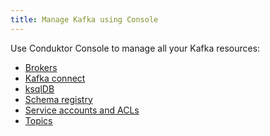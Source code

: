 ```yaml
---
title: Manage Kafka using Console
---
```


Use Conduktor Console to manage all your Kafka resources:

- [Brokers](/guide/manage-kafka/kafka-resources/brokers)
- [Kafka connect](/guide/manage-kafka/kafka-resources/kafka-connect)
- [ksqlDB](/guide/manage-kafka/kafka-resources/ksql-db)
- [Schema registry](/guide/manage-kafka/kafka-resources/schema-registry)
- [Service accounts and ACLs](/guide/manage-kafka/kafka-resources/service-accounts-acls)
- [Topics](/guide/manage-kafka/kafka-resources/topics)
